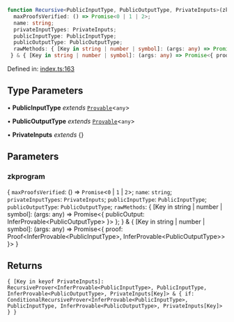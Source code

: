 ```ts
function Recursive<PublicInputType, PublicOutputType, PrivateInputs>(zkprogram: {
  maxProofsVerified: () => Promise<0 | 1 | 2>;
  name: string;
  privateInputTypes: PrivateInputs;
  publicInputType: PublicInputType;
  publicOutputType: PublicOutputType;
  rawMethods: { [Key in string | number | symbol]: (args: any) => Promise<{ publicOutput: InferProvable<PublicOutputType> }> };
 } & { [Key in string | number | symbol]: (args: any) => Promise<{ proof: Proof<InferProvable<PublicInputType>, InferProvable<PublicOutputType>> }> }): { [Key in keyof PrivateInputs]: RecursiveProver<InferProvable<PublicInputType>, PublicInputType, InferProvable<PublicOutputType>, PrivateInputs[Key]> & { if: ConditionalRecursiveProver<InferProvable<PublicInputType>, PublicInputType, InferProvable<PublicOutputType>, PrivateInputs[Key]> } }
```

Defined in: [index.ts:163](https://github.com/o1-labs/o1js/blob/df1ff77af12d7cbbed4a6167f02815fad4f0dceb/src/index.ts#L163)

## Type Parameters

• **PublicInputType** *extends* [`Provable`](../../../type-aliases/Provable.mdx)\<`any`\>

• **PublicOutputType** *extends* [`Provable`](../../../type-aliases/Provable.mdx)\<`any`\>

• **PrivateInputs** *extends* \{\}

## Parameters

### zkprogram

\{
  `maxProofsVerified`: () => `Promise`\<`0` \| `1` \| `2`\>;
  `name`: `string`;
  `privateInputTypes`: `PrivateInputs`;
  `publicInputType`: `PublicInputType`;
  `publicOutputType`: `PublicOutputType`;
  `rawMethods`: \{ \[Key in string \| number \| symbol\]: (args: any) =\> Promise\<\{ publicOutput: InferProvable\<PublicOutputType\> \}\> \};
 \} & \{ \[Key in string \| number \| symbol\]: (args: any) =\> Promise\<\{ proof: Proof\<InferProvable\<PublicInputType\>, InferProvable\<PublicOutputType\>\> \}\> \}

## Returns

`{ [Key in keyof PrivateInputs]: RecursiveProver<InferProvable<PublicInputType>, PublicInputType, InferProvable<PublicOutputType>, PrivateInputs[Key]> & { if: ConditionalRecursiveProver<InferProvable<PublicInputType>, PublicInputType, InferProvable<PublicOutputType>, PrivateInputs[Key]> } }`
